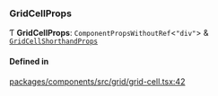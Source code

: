 ### GridCellProps

Ƭ **GridCellProps**: `ComponentPropsWithoutRef`\<`"div"`\> & [`GridCellShorthandProps`](interfaces/GridCellShorthandProps.md)

#### Defined in

[packages/components/src/grid/grid-cell.tsx:42](https://github.com/vtex/shoreline/blob/6674ddada/packages/components/src/grid/grid-cell.tsx#L42)

